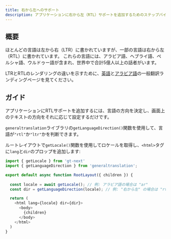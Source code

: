 ```yaml
---
title: 右から左へのサポート
description: アプリケーションに右から左（RTL）サポートを追加するためのステップバイステップガイド
---
```


## 概要

ほとんどの言語は左から右（LTR）に書かれていますが、一部の言語は右から左（RTL）に書かれています。
これらの言語には、アラビア語、ヘブライ語、ペルシャ語、ウルドゥー語が含まれ、世界中で合計5億人以上の話者がいます。

LTRとRTLのレンダリングの違いを示すために、[英語](https://generaltranslation.com/en-US/welcome)と[アラビア語](https://generaltranslation.com/ar/welcome)の一般翻訳ランディングページを見てください。

## ガイド

アプリケーションにRTLサポートを追加するには、言語の方向を決定し、画面上のテキストの方向をそれに応じて設定するだけです。

`generaltranslation`ライブラリの`getLanguageDirection()`関数を使用して、言語が`"rtl"`か`"ltr"`かを判断できます。

ルートレイアウトで`getLocale()`関数を使用してロケールを取得し、`<html>`タグに`lang`と`dir`のプロップを追加します:

```javascript title="my-app/app/layout.tsx" copy
import { getLocale } from 'gt-next'
import { getLanguageDirection } from 'generaltranslation';

export default async function RootLayout({ children }) {
        
  const locale = await getLocale(); // 例: アラビア語の場合は "ar"
  const dir = getLanguageDirection(locale); // 例: "右から左" の場合は "rtl"

  return (
    <html lang={locale} dir={dir}>
      <body> 
        {children}
      </body>
    </html>
  )
}
```